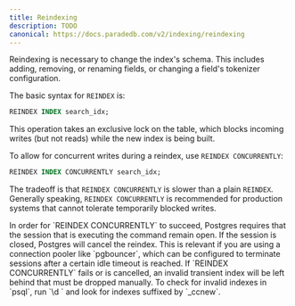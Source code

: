 ```yaml
---
title: Reindexing
description: TODO
canonical: https://docs.paradedb.com/v2/indexing/reindexing
---
```


Reindexing is necessary to change the index's schema. This includes adding, removing, or renaming fields, or changing a field's tokenizer
configuration.

The basic syntax for `REINDEX` is:

```sql
REINDEX INDEX search_idx;
```

This operation takes an exclusive lock on the table, which blocks incoming writes (but not reads) while the new index is being built.

To allow for concurrent writes during a reindex, use `REINDEX CONCURRENTLY`:

```sql
REINDEX INDEX CONCURRENTLY search_idx;
```

The tradeoff is that `REINDEX CONCURRENTLY` is slower than a plain `REINDEX`. Generally speaking, `REINDEX CONCURRENTLY` is recommended for
production systems that cannot tolerate temporarily blocked writes.

<Note>
  In order for `REINDEX CONCURRENTLY` to succeed, Postgres requires that the
  session that is executing the command remain open. If the session is closed,
  Postgres will cancel the reindex. This is relevant if you are using a
  connection pooler like `pgbouncer`, which can be configured to terminate
  sessions after a certain idle timeout is reached.
</Note>

<Note>
If `REINDEX CONCURRENTLY` fails or is cancelled, an invalid transient index will be left behind that must be dropped manually.
To check for invalid indexes in `psql`, run `\d <table_name>` and look for indexes suffixed by `_ccnew`.
</Note>
